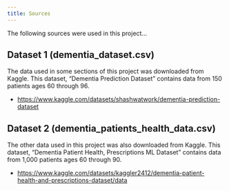```yaml
---
title: Sources
---
```

The following sources were used in this project...

##    Dataset 1 (dementia_dataset.csv)
The data used in some sections of this project was downloaded from Kaggle. This 
dataset, "Dementia Prediction Dataset" contains data from 150 patients ages 60 through 96.

- <https://www.kaggle.com/datasets/shashwatwork/dementia-prediction-dataset>


##  Dataset 2 (dementia_patients_health_data.csv)
The other data used in this project was also downloaded from Kaggle. This dataset,
"Dementia Patient Health, Prescriptions ML Dataset" contains data from 1,000 patients
ages 60 through 90.

- <https://www.kaggle.com/datasets/kaggler2412/dementia-patient-health-and-prescriptions-dataset/data>
